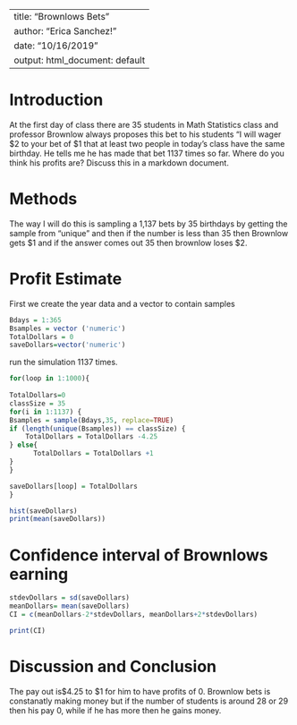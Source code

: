 ---
title: "Brownlows Bets"
author: "Erica Sanchez!"
date: "10/16/2019"
output: html_document: default
 ---

<!-- We recommend you use git branches -- create a separate branch for each major section i.e. Introduction, Methods, Results, Inferential Results, and Discussion and Conclusions - leave the YAML block untouched until the final merge where you put in your own name !-->

# Introduction

<!--In this section you explain what you are trying to show.  Where did the data come from?  What is the research or other question you are trying to answer?!-->

 At the first day of class there are 35 students in Math Statistics class and professor Brownlow always proposes this bet to his students "I will wager $2 to your bet of $1 that at least two people in today's class have  the same birthday.  He tells me he has made that bet 1137 times so far. Where do you think his profits are? Discuss this in a markdown document.

# Methods

<!--Decide on your methods:  In this section explain the approach you will take to attack the issue --- how will you decide on a likely estimate of professor Brownlow's earnings or losses after 1137 bets. Also explain how you construct a 95% confidence interval about your estimate of his winnings !-->

The way I will do this is sampling a 1,137 bets by 35 birthdays by getting the sample from "unique" and then if the number is less than 35 then Brownlow gets $1 and if the answer comes out 35 then brownlow loses $2.  

# Profit Estimate


<!--Explain and display the results of your method of coming up with the estimate of professor Brownlows betting!-->

First we create the year data and a vector to contain samples


```{r}
Bdays = 1:365
Bsamples = vector ('numeric')
TotalDollars = 0
saveDollars=vector('numeric')

```

run the simulation 1137 times. 

```{r}

for(loop in 1:1000){
  
TotalDollars=0
classSize = 35
for(i in 1:1137) {
Bsamples = sample(Bdays,35, replace=TRUE)
if (length(unique(Bsamples)) == classSize) {
    TotalDollars = TotalDollars -4.25
} else{ 
      TotalDollars = TotalDollars +1
}
}

saveDollars[loop] = TotalDollars
}

hist(saveDollars)
print(mean(saveDollars))
```


# Confidence interval of Brownlows earning

<!--Explain and display your method of coming up with a 95% confidence interval of  professor Brownlows-->

```{r}
stdevDollars = sd(saveDollars)
meanDollars= mean(saveDollars)
CI = c(meanDollars-2*stdevDollars, meanDollars+2*stdevDollars)

print(CI)
```


# Discussion and Conclusion

<!--Discussion and conclusion here.  If professor Brownlow is consistantly making or losing money how could he change his payout so that his profits center on zero?  Also discuss what size his class should be in order to have his current scheme balance at zero profit.!-->

The pay out is$4.25 to $1 for him to have profits of 0. Brownlow bets is constanatly making money but if the number of students is around 28 or 29 then his pay 0, while if he has more then he gains money. 